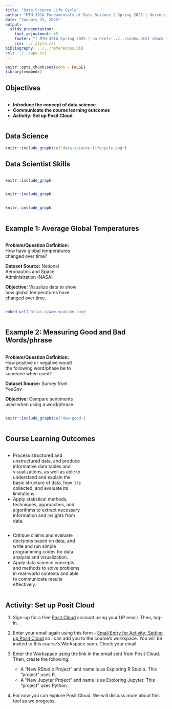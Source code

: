 ---
title: "Data Science Life Cycle"
author: "MTH-391A Fundamentals of Data Science | Spring 2025 | University of Portland"
date: "January 15, 2025"
output:
  slidy_presentation:
    font_adjustment: +5
    footer: "| MTH-391A Spring 2025 | <a href='../../index.html'>Back to the Course Website</a>"
    css: ../_style.css
bibliography: ../../references.bib
csl: ../../apa.csl
---

```{r setup, include=FALSE}
knitr::opts_chunk$set(echo = FALSE)
library(vembedr)
```

## Objectives

:::: {.column width=15%}
::::

:::: {.column width=70%}
- **Introduce the concept of data science**
- **Communicate the course learning outcomes**
- **Activity: Set up Posit Cloud**
::::

:::: {.column width=15%}
::::

## Data Science

```{r data-science-life-cycle, echo=FALSE, fig.cap="The Data Science Life Cycle", fig.align='center', out.width = '50%'}
knitr::include_graphics("data-science-lifecycle.png")
```

## Data Scientist Skills

:::: {.column width=1%}
::::

:::: {.column width=29%}
```{r ds-skills-1, echo=FALSE, fig.cap="The Artist", fig.align='center', out.width = '100%'}
knitr::include_graphics("the-artist.png")
```
::::

:::: {.column width=29%}
```{r ds-skills-2, echo=FALSE, fig.cap="The Story Teller", fig.align='center', out.width = '100%'}
knitr::include_graphics("the-story-teller.png")
```
::::

:::: {.column width=29%}
```{r ds-skills-3, echo=FALSE, fig.cap="The Wizard", fig.align='center', out.width = '100%'}
knitr::include_graphics("the-wizard.png")
```
::::

:::: {.column width=1%}
::::

## Example 1: Average Global Temperatures

:::: {.column width=1%}
::::

:::: {.column width=45%}
**Problem/Question Definition:** How have global temperatures changed over time?

**Dataset Source:** National Aeronautics and Space Administration (NASA)
  
**Objective:** Visualize data to show how global temperatures have changed over time.
::::

:::: {.column width=50%}
```{r climate-spiral-video, echo=FALSE}
embed_url("https://www.youtube.com/watch?v=LFGbWGMsuVY")
```
::::

:::: {.column width=1%}
::::

## Example 2: Measuring Good and Bad Words/phrase

:::: {.column width=1%}
::::

:::: {.column width=45%}
**Problem/Question Definition:** How positive or negative woudl the following word/phase be to someone when used?

**Dataset Source:** Survey from YouGov
  
**Objective:** Compare sentiments used when using a word/phrase.
::::

:::: {.column width=50%}
```{r good-and-bad-words, echo=FALSE, fig.cap="", fig.align='center', out.width = '95%'}
knitr::include_graphics("How-good-is-good-768x834.jpg")
```
::::

:::: {.column width=1%}
::::

## Course Learning Outcomes

:::: {.column width=1%}
::::

:::: {.column width=48%}
* Process structured and unstructured data, and produce informative data tables and visualizations, as well as able to understand and explain the basic structure of data, how it is collected, and evaluate its limitations.
* Apply statistical methods, techniques, approaches, and algorithms to extract necessary information and insights from data.
::::

:::: {.column width=48%}
* Critique claims and evaluate decisions based on data, and write and run simple programming codes for data analysis and visualization.
* Apply data science concepts and methods to solve problems in real-world contexts and able to communicate results effectively.
::::

:::: {.column width=1%}
::::

## Activity: Set up Posit Cloud

1. Sign-up for a free [Posit Cloud](https://login.posit.cloud/){target="_blank"} account using your UP email. Then, log-in.

2. Enter your email again using this form - [Email Entry for Activity: Setting up Posit Cloud](https://forms.office.com/r/8Rm8Ni7aDG?origin=lprLink){target="_blank"} so I can add you to the course's workspace. You will be invited to this course's Workspace soon. Check your email.

3. Enter the Workspace using the link in the email sent from Posit Cloud. Then, create the following:
    - A "New RStudio Project" and name is as Exploring R Studio. This "project" uses R.
    - A "New Jupyter Project" and name is as Exploring Jupyter. This "project" uses Python.

4. For now you can explore Posit Cloud. We will discuss more about this tool as we progress.
